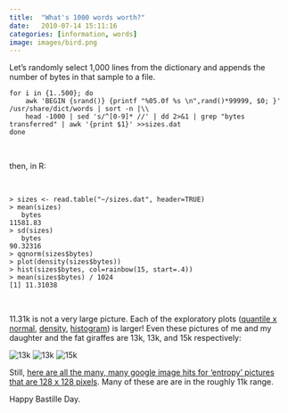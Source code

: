 ```yaml
---
title:  "What's 1000 words worth?"
date:   2010-07-14 15:11:16
categories: [information, words]
image: images/bird.png
---
```


Let's randomly select 1,000 lines from the dictionary and appends
the number of bytes in that sample to a file.

```
for i in {1..500}; do
    awk 'BEGIN {srand()} {printf "%05.0f %s \n",rand()*99999, $0; }' /usr/share/dict/words | sort -n |\\
    head -1000 | sed 's/^[0-9]* //' | dd 2>&1 | grep "bytes transferred" | awk '{print $1}' >>sizes.dat
done
```

&nbsp;

then, in R:

&nbsp;

```
> sizes <- read.table("~/sizes.dat", header=TRUE)
> mean(sizes)
   bytes 
11581.83 
> sd(sizes)
   bytes 
90.32316 
> qqnorm(sizes$bytes)
> plot(density(sizes$bytes))
> hist(sizes$bytes, col=rainbow(15, start=.4))
> mean(sizes$bytes) / 1024
[1] 11.31038
```

&nbsp;

11.31k is not a very large picture. Each of the exploratory plots ([quantile x normal](images/lj/words-qqnorm.png), [density](images/lj/words-density.png), [histogram](images/lj/words-hist.png)) is larger! Even these pictures of me and my daughter and the fat giraffes are 13k, 13k, and 15k respectively:

![13k](images/lj/2008-07-02-fg2-th.jpg)
![13k](images/lj/2008-07-02-fg3-th.jpg)
![15k](images/lj/2008-07-02-fg5-th.jpg)

Still, [here are all the many, many google image hits for 'entropy' pictures that are 128 x 128 pixels](http://images.google.com/images?as_q=entropy&hl=en&btnG=Google+Search&as_epq=&as_oq=&as_eq=&as_sitesearch=&as_st=y&tbs=isch:1,isz:ex,iszw:128,iszh:128).  Many of these are are in the roughly 11k range. 

Happy Bastille Day.
